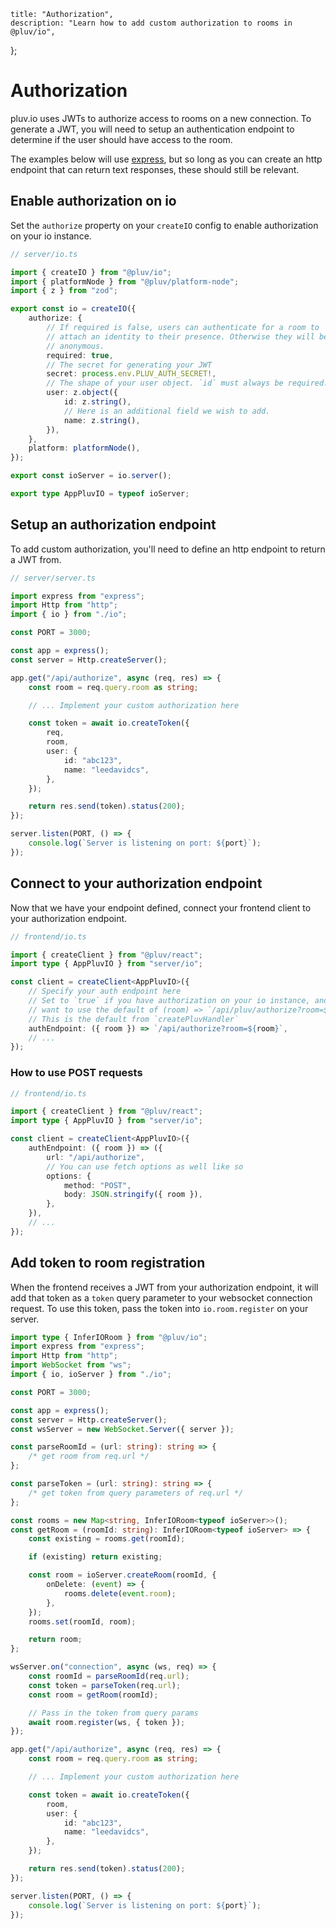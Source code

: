    title: "Authorization",
    description: "Learn how to add custom authorization to rooms in @pluv/io",
};

# Authorization

pluv.io uses JWTs to authorize access to rooms on a new connection. To generate a JWT, you will need to setup an authentication endpoint to determine if the user should have access to the room.

The examples below will use [express](https://expressjs.com), but so long as you can create an http endpoint that can return text responses, these should still be relevant.

## Enable authorization on io

Set the `authorize` property on your `createIO` config to enable authorization on your io instance.

```ts
// server/io.ts

import { createIO } from "@pluv/io";
import { platformNode } from "@pluv/platform-node";
import { z } from "zod";

export const io = createIO({
    authorize: {
        // If required is false, users can authenticate for a room to
        // attach an identity to their presence. Otherwise they will be
        // anonymous.
        required: true,
        // The secret for generating your JWT
        secret: process.env.PLUV_AUTH_SECRET!,
        // The shape of your user object. `id` must always be required.
        user: z.object({
            id: z.string(),
            // Here is an additional field we wish to add.
            name: z.string(),
        }),
    },
    platform: platformNode(),
});

export const ioServer = io.server();

export type AppPluvIO = typeof ioServer;
```

## Setup an authorization endpoint

To add custom authorization, you'll need to define an http endpoint to return a JWT from.

```ts
// server/server.ts

import express from "express";
import Http from "http";
import { io } from "./io";

const PORT = 3000;

const app = express();
const server = Http.createServer();

app.get("/api/authorize", async (req, res) => {
    const room = req.query.room as string;

    // ... Implement your custom authorization here

    const token = await io.createToken({
        req,
        room,
        user: {
            id: "abc123",
            name: "leedavidcs",
        },
    });

    return res.send(token).status(200);
});

server.listen(PORT, () => {
    console.log(`Server is listening on port: ${port}`);
});
```

## Connect to your authorization endpoint

Now that we have your endpoint defined, connect your frontend client to your authorization endpoint.

```ts
// frontend/io.ts

import { createClient } from "@pluv/react";
import type { AppPluvIO } from "server/io";

const client = createClient<AppPluvIO>({
    // Specify your auth endpoint here
    // Set to `true` if you have authorization on your io instance, and you
    // want to use the default of (room) => `/api/pluv/authorize?room=${room}`
    // This is the default from `createPluvHandler`
    authEndpoint: ({ room }) => `/api/authorize?room=${room}`,
    // ...
});
```

### How to use POST requests

```ts
// frontend/io.ts

import { createClient } from "@pluv/react";
import type { AppPluvIO } from "server/io";

const client = createClient<AppPluvIO>({
    authEndpoint: ({ room }) => ({
        url: "/api/authorize",
        // You can use fetch options as well like so
        options: {
            method: "POST",
            body: JSON.stringify({ room }),
        },
    }),
    // ...
});
```

## Add token to room registration

When the frontend receives a JWT from your authorization endpoint, it will add that token as a `token` query parameter to your websocket connection request. To use this token, pass the token into `io.room.register` on your server.

```ts
import type { InferIORoom } from "@pluv/io";
import express from "express";
import Http from "http";
import WebSocket from "ws";
import { io, ioServer } from "./io";

const PORT = 3000;

const app = express();
const server = Http.createServer();
const wsServer = new WebSocket.Server({ server });

const parseRoomId = (url: string): string => {
    /* get room from req.url */
};

const parseToken = (url: string): string => {
    /* get token from query parameters of req.url */
};

const rooms = new Map<string, InferIORoom<typeof ioServer>>();
const getRoom = (roomId: string): InferIORoom<typeof ioServer> => {
    const existing = rooms.get(roomId);

    if (existing) return existing;

    const room = ioServer.createRoom(roomId, {
        onDelete: (event) => {
            rooms.delete(event.room);
        },
    });
    rooms.set(roomId, room);

    return room;
};

wsServer.on("connection", async (ws, req) => {
    const roomId = parseRoomId(req.url);
    const token = parseToken(req.url);
    const room = getRoom(roomId);

    // Pass in the token from query params
    await room.register(ws, { token });
});

app.get("/api/authorize", async (req, res) => {
    const room = req.query.room as string;

    // ... Implement your custom authorization here

    const token = await io.createToken({
        room,
        user: {
            id: "abc123",
            name: "leedavidcs",
        },
    });

    return res.send(token).status(200);
});

server.listen(PORT, () => {
    console.log(`Server is listening on port: ${port}`);
});
```
